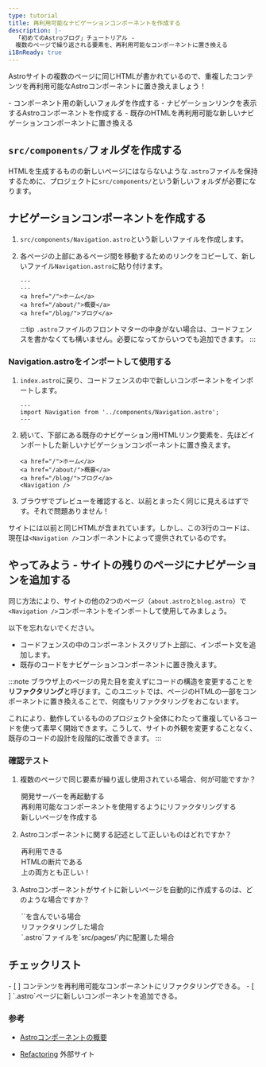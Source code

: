 ```yaml
---
type: tutorial
title: 再利用可能なナビゲーションコンポーネントを作成する
description: |-
  「初めてのAstroブログ」チュートリアル -
  複数のページで繰り返される要素を、再利用可能なコンポーネントに置き換える
i18nReady: true
---
```




Astroサイトの複数のページに同じHTMLが書かれているので、重複したコンテンツを再利用可能なAstroコンポーネントに置き換えましょう！

<PreCheck>
  - コンポーネント用の新しいフォルダを作成する
  - ナビゲーションリンクを表示するAstroコンポーネントを作成する
  - 既存のHTMLを再利用可能な新しいナビゲーションコンポーネントに置き換える
</PreCheck>

## `src/components/`フォルダを作成する

HTMLを生成するものの新しいページにはならないような`.astro`ファイルを保持するために、プロジェクトに`src/components/`という新しいフォルダが必要になります。


## ナビゲーションコンポーネントを作成する

1. `src/components/Navigation.astro`という新しいファイルを作成します。

2. 各ページの上部にあるページ間を移動するためのリンクをコピーして、新しいファイル`Navigation.astro`に貼り付けます。

    ```astro title="src/components/Navigation.astro" "---"
    ---
    ---
    <a href="/">ホーム</a>
    <a href="/about/">概要</a>
    <a href="/blog/">ブログ</a>
    ```
    :::tip
    `.astro`ファイルのフロントマターの中身がない場合は、コードフェンスを書かなくても構いません。必要になってからいつでも追加できます。
    :::

### Navigation.astroをインポートして使用する

1. `index.astro`に戻り、コードフェンスの中で新しいコンポーネントをインポートします。

    ```astro title="src/pages/index.astro"
    ---
    import Navigation from '../components/Navigation.astro';
    ---
    ```

2. 続いて、下部にある既存のナビゲーション用HTMLリンク要素を、先ほどインポートした新しいナビゲーションコンポーネントに置き換えます。

    ```astro title="src/pages/index.astro" del={1-3} ins={4}
    <a href="/">ホーム</a>
    <a href="/about/">概要</a>
    <a href="/blog/">ブログ</a>
    <Navigation />
    ```

3. ブラウザでプレビューを確認すると、以前とまったく同じに見えるはずです。それで問題ありません！

サイトには以前と同じHTMLが含まれています。しかし、この3行のコードは、現在は`<Navigation />`コンポーネントによって提供されているのです。

<Box icon="puzzle-piece">

## やってみよう - サイトの残りのページにナビゲーションを追加する

同じ方法により、サイトの他の2つのページ（`about.astro`と`blog.astro`）で`<Navigation />`コンポーネントをインポートして使用してみましょう。

以下を忘れないでください。
- コードフェンスの中のコンポーネントスクリプト上部に、インポート文を追加します。
- 既存のコードをナビゲーションコンポーネントに置き換えます。

</Box>

:::note
ブラウザ上のページの見た目を変えずにコードの構造を変更することを**リファクタリング**と呼びます。このユニットでは、ページのHTMLの一部をコンポーネントに置き換えることで、何度もリファクタリングをおこないます。

これにより、動作しているもののプロジェクト全体にわたって重複しているコードを使って素早く開始できます。こうして、サイトの外観を変更することなく、既存のコードの設計を段階的に改善できます。
:::



<Box icon="check-list">

### 確認テスト



1. 複数のページで同じ要素が繰り返し使用されている場合、何が可能ですか？
    <MultipleChoice>
      <Option>
        開発サーバーを再起動する
      </Option>
      <Option isCorrect>
        再利用可能なコンポーネントを使用するようにリファクタリングする
      </Option>
      <Option>
        新しいページを作成する
      </Option>
    </MultipleChoice>

2. Astroコンポーネントに関する記述として正しいものはどれですか？
    <MultipleChoice>
      <Option>
        再利用できる
      </Option>
      <Option>
        HTMLの断片である
      </Option>
      <Option isCorrect>
        上の両方とも正しい！
      </Option>
    </MultipleChoice>

3. Astroコンポーネントがサイトに新しいページを自動的に作成するのは、どのような場合ですか？
    <MultipleChoice>
      <Option>
        `<html></html>`を含んでいる場合
      </Option>
      <Option>
        リファクタリングした場合
      </Option>
      <Option isCorrect>
        `.astro`ファイルを`src/pages/`内に配置した場合
      </Option>
    </MultipleChoice>
</Box>

<Box icon="check-list">

## チェックリスト

<Checklist>
- [ ] コンテンツを再利用可能なコンポーネントにリファクタリングできる。
- [ ] `.astro`ページに新しいコンポーネントを追加できる。
</Checklist>

</Box>

### 参考 

- [Astroコンポーネントの概要](/ja/core-concepts/astro-components/#コンポーネント構造)

- [Refactoring](https://refactoring.com/) <Badge>外部サイト</Badge>
